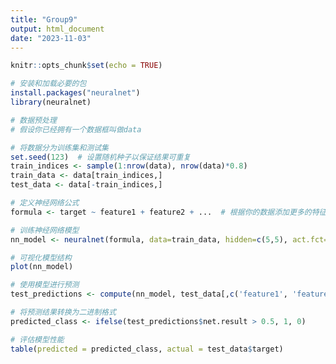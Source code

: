 ```yaml
---
title: "Group9"
output: html_document
date: "2023-11-03"
---
```


```r
knitr::opts_chunk$set(echo = TRUE)
```

```r
# 安装和加载必要的包
install.packages("neuralnet")
library(neuralnet)

# 数据预处理
# 假设你已经拥有一个数据框叫做data

# 将数据分为训练集和测试集
set.seed(123)  # 设置随机种子以保证结果可重复
train_indices <- sample(1:nrow(data), nrow(data)*0.8)
train_data <- data[train_indices,]
test_data <- data[-train_indices,]

# 定义神经网络公式
formula <- target ~ feature1 + feature2 + ...  # 根据你的数据添加更多的特征

# 训练神经网络模型
nn_model <- neuralnet(formula, data=train_data, hidden=c(5,5), act.fct="logistic", linear.output=FALSE)

# 可视化模型结构
plot(nn_model)

# 使用模型进行预测
test_predictions <- compute(nn_model, test_data[,c('feature1', 'feature2', ...)])  # 根据你的数据添加更多的特征

# 将预测结果转换为二进制格式
predicted_class <- ifelse(test_predictions$net.result > 0.5, 1, 0)

# 评估模型性能
table(predicted = predicted_class, actual = test_data$target)

```

